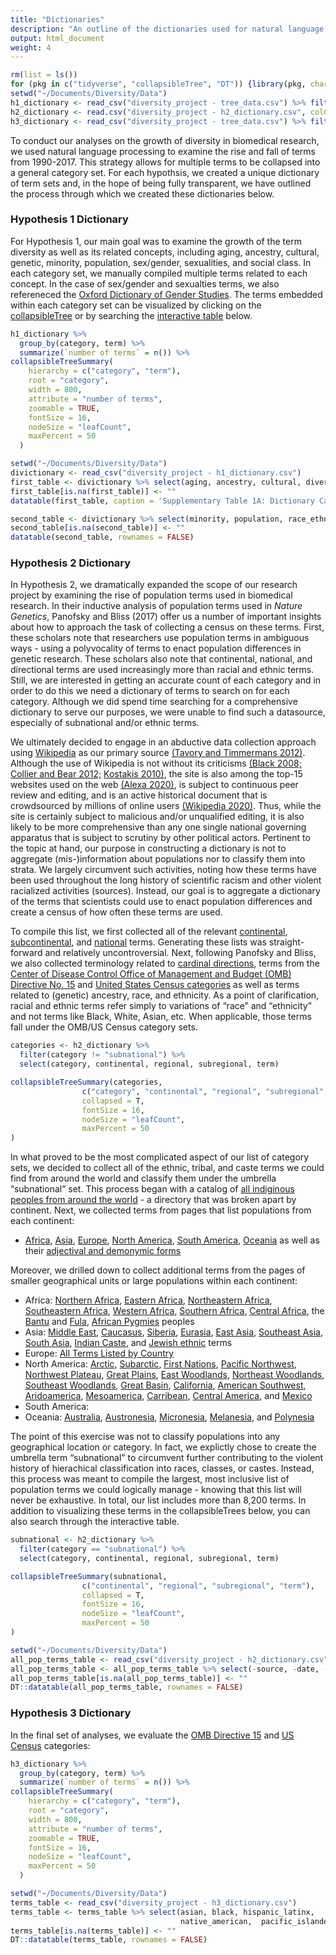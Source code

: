 ```yaml
---
title: "Dictionaries"
description: "An outline of the dictionaries used for natural language processing in this paper."
output: html_document
weight: 4
---
```


```r
rm(list = ls())
for (pkg in c("tidyverse", "collapsibleTree", "DT")) {library(pkg, character.only = TRUE)}
setwd("~/Documents/Diversity/Data")
h1_dictionary <- read_csv("diversity_project - tree_data.csv") %>% filter(hypothesis == "hypothesis1")
h2_dictionary <- read.csv("diversity_project - h2_dictionary.csv", colClasses=c("regional"="character")) 
h3_dictionary <- read_csv("diversity_project - tree_data.csv") %>% filter(hypothesis == "hypothesis3")
```

To conduct our analyses on the growth of diversity in biomedical research, we used natural language processing to examine the rise and fall of terms from 1990-2017. This strategy allows for multiple terms to be collapsed into a general category set. For each hypothsis, we created a unique dictionary of term sets and, in the hope of being fully transparent, we have outlined the process through which we created these dictionaries below. 

### Hypothesis 1 Dictionary

For Hypothesis 1, our main goal was to examine the growth of the term diversity as well as its related concepts, including aging, ancestry, cultural, genetic, minority, population, sex/gender, sexualities, and social class. In each category set, we manually compiled multiple terms related to each concept. In the case of sex/gender and sexualties terms, we also refereneced the [Oxford Dictionary of Gender Studies](https://www.oxfordreference.com/view/10.1093/acref/9780191834837.001.0001/acref-9780191834837?btog=chap&hide=true&pageSize=20&skipEditions=true&sort=titlesort&source=%2F10.1093%2Facref%2F9780191834837.001.0001%2Facref-9780191834837). The terms embedded within each category set can be visualized by clicking on the [collapsibleTree](https://adeelk93.github.io/collapsibleTree/) or by searching the [interactive table](https://rstudio.github.io/DT/) below. 

```r
h1_dictionary %>% 
  group_by(category, term) %>% 
  summarize(`number of terms` = n()) %>% 
collapsibleTreeSummary(
    hierarchy = c("category", "term"),
    root = "category",
    width = 800,
    attribute = "number of terms",
    zoomable = TRUE,
    fontSize = 16, 
    nodeSize = "leafCount",
    maxPercent = 50
  )
```
```r
setwd("~/Documents/Diversity/Data")
divictionary <- read_csv("diversity_project - h1_dictionary.csv") 
first_table <- divictionary %>% select(aging, ancestry, cultural, diversity, genetic)
first_table[is.na(first_table)] <- ""
datatable(first_table, caption = 'Supplementary Table 1A: Dictionary Categories for Hypothesis 1 Testing', rownames = FALSE)
```
```r
second_table <- divictionary %>% select(minority, population, race_ethnicity, sex_gender, sexuality)
second_table[is.na(second_table)] <- ""
datatable(second_table, rownames = FALSE)
```

### Hypothesis 2 Dictionary

In Hypothesis 2, we dramatically expanded the scope of our research project by examining the rise of population terms used in biomedical research. In their inductive analysis of population terms used in *Nature Genetics*, Panofsky and Bliss (2017) offer us a number of important insights about how to approach the task of collecting a census on these terms. First, these scholars note that researchers use population terms in ambiguous ways - using a polyvocality of terms to enact population differences in genetic research. These scholars also note that continental, national, and directional terms are used increasingly more than racial and ethnic terms. Still, we are interested in getting an accurate count of each category and in order to do this we need a dictionary of terms to search on for each category. Although we did spend time searching for a comprehensive dictionary to serve our purposes, we were unable to find such a datasource, especially of subnational and/or ethnic terms. 

We ultimately decided to engage in an abductive data collection approach using [Wikipedia](https://www.wikipedia.org/) as our primary source [(Tavory and Timmermans 2012)](https://journals.sagepub.com/doi/abs/10.1177/0735275112457914?casa_token=_jj65xe6UYoAAAAA:IHFFAMfdji00ZATLU824NOfKPlZRCQo59WlhF-pIHXwsluEyRTp6WYLB3O4E38tOrxgTOFn8qYghTw). Although the use of Wikipedia is not without its criticisms 
[(Black 2008;](https://www.emerald.com/insight/content/doi/10.1108/14684520810865994/full/html?casa_token=u1beY859p2wAAAAA:P36z4aoC-iRw-T6odh_xtUObCsNXjYmWU35SwDNAA783rUtKJgrgJ6H8irMh-VQBW0-iXamyutUIxYyluSKVSDdcCeXqH1qgYyI6RfWdXp_83pwVmsL9) [Collier and Bear 2012;](https://dl.acm.org/doi/pdf/10.1145/2145204.2145265?casa_token=SxOYBgDnrFgAAAAA:HYu4VgoXGxCjk2A3GJPU-YE3wRbRhI2bFzWdNm4ue7hTHcZu1vv_wdyorr5cAxOeO1dLT-eU9t7gVQ) [Kostakis 2010)](https://journals.uic.edu/ojs/index.php/fm/article/download/2613/2479), the site is also among the top-15 websites used on the web [(Alexa 2020)](https://www.alexa.com/topsites), is subject to continuous peer review and editing, and is an active historical document that is crowdsourced by millions of online users [(Wikipedia 2020)](https://www.wikipedia.org/). Thus, while the site is certainly subject to malicious and/or unqualified editing, it is also likely to be more comprehensive than any one single national governing apparatus that is subject to scrutiny by other political actors. Pertinent to the topic at hand, our purpose in constructing a dictionary is not to aggregate (mis-)information about populations nor to classify them into strata. We largely circumvent such activities, noting how these terms have been used throughout the long history of scientific racism and other violent racialized activities (sources). Instead, our goal is to aggregate a dictionary of the terms that scientists could use to enact population differences and create a census of how often these terms are used. 

To compile this list, we first collected all of the relevant [continental](https://en.wikipedia.org/wiki/List_of_adjectival_and_demonymic_forms_of_place_names), [subcontinental](https://en.wikipedia.org/wiki/List_of_adjectivals_and_demonyms_for_subcontinental_regions), and [national](https://en.wikipedia.org/wiki/List_of_sovereign_states) terms. Generating these lists was straight-forward and relatively uncontroversial. Next, following Panofsky and Bliss, we also collected terminology related to [cardinal directions](https://en.wikipedia.org/wiki/Cardinal_direction), terms from the [Center of Disease Control Office of Management and Budget (OMB) Directive No. 15](https://wonder.cdc.gov/wonder/help/populations/bridged-race/Directive15.html) and [United States Census categories](https://www.census.gov/topics/population/race/about.html) as well as terms related to (genetic) ancestry, race, and ethnicity. As a point of clarification, racial and ethnic terms refer simply to variations of "race" and "ethnicity" and not terms like Black, White, Asian, etc. When applicable, those terms fall under the OMB/US Census category sets. 

```r
categories <- h2_dictionary %>% 
  filter(category != "subnational") %>% 
  select(category, continental, regional, subregional, term)

collapsibleTreeSummary(categories, 
                c("category", "continental", "regional", "subregional", "term"), 
                collapsed = T,
                fontSize = 16, 
                nodeSize = "leafCount",
                maxPercent = 50
)
```

In what proved to be the most complicated aspect of our list of category sets, we decided to collect all of the ethnic, tribal, and caste terms we could find from around the world and classify them under the umbrella "subnational" set. This process began with a catalog of [all indiginous peoples from around the world](https://en.wikipedia.org/wiki/List_of_indigenous_peoples) - a directory that was broken apart by continent. Next, we collected terms from pages that list populations from each continent: 

* [Africa](https://en.wikipedia.org/wiki/List_of_ethnic_groups_of_Africa), [Asia](https://en.wikipedia.org/wiki/List_of_indigenous_peoples#Asia), [Europe](https://en.wikipedia.org/wiki/Ethnic_groups_in_Europe), [North America](https://en.wikipedia.org/wiki/Classification_of_indigenous_peoples_of_the_Americas), [South America](https://en.wikipedia.org/wiki/Indigenous_peoples_of_South_America), [Oceania](https://en.wikipedia.org/wiki/List_of_indigenous_peoples#Oceania) as well as their [adjectival and demonymic forms](https://en.wikipedia.org/wiki/List_of_adjectival_and_demonymic_forms_of_place_names)

Moreover, we drilled down to collect additional terms from the pages of smaller geographical units or large populations within each continent:

* Africa: [Northern Africa](https://en.wikipedia.org/wiki/Category:Indigenous_peoples_of_North_Africa), [Eastern Africa](https://en.wikipedia.org/wiki/Category:Indigenous_peoples_of_East_Africa), [Northeastern Africa](https://en.wikipedia.org/wiki/List_of_ethnic_groups_of_Africa#North_east_Africa), [Southeastern Africa](https://en.wikipedia.org/wiki/List_of_ethnic_groups_of_Africa#Southeast_Africa), [Western Africa](https://en.wikipedia.org/wiki/Category:Indigenous_peoples_of_West_Africa), [Southern Africa](https://en.wikipedia.org/wiki/Category:Indigenous_peoples_of_Southern_Africa), [Central Africa](https://en.wikipedia.org/wiki/Category:Indigenous_peoples_of_Central_Africa), the  [Bantu](https://en.wikipedia.org/wiki/Category:Bantu_peoples) and [Fula](https://en.wikipedia.org/wiki/Category:Fula_people), [African Pygmies](https://en.wikipedia.org/wiki/Category:African_Pygmies) peoples
* Asia: [Middle East](https://en.wikipedia.org/wiki/Ethnic_groups_in_the_Middle_East), [Caucasus](https://en.wikipedia.org/wiki/Demographics_of_Central_Asia#Ethnic_groups_in_Central_Asia), [Siberia](https://en.wikipedia.org/wiki/Indigenous_peoples_of_Siberia), [Eurasia](https://en.wikipedia.org/wiki/List_of_indigenous_peoples#Eurasia), [East Asia](https://en.wikipedia.org/wiki/East_Asian_people), [Southeast Asia](https://en.wikipedia.org/wiki/Ethnic_groups_of_Southeast_Asia), [South Asia](https://en.wikipedia.org/wiki/South_Asian_ethnic_groups), [Indian Caste](https://en.wikipedia.org/wiki/Caste_system_in_India), and [Jewish ethnic](https://en.wikipedia.org/wiki/Jewish_ethnic_divisions) terms 
* Europe: [All Terms Listed by Country](https://en.wikipedia.org/wiki/Ethnic_groups_in_Europe)
* North America: [Arctic](https://en.wikipedia.org/wiki/List_of_indigenous_peoples), [Subarctic](https://en.wikipedia.org/wiki/Indigenous_peoples_of_the_Subarctic), [First Nations](https://en.wikipedia.org/wiki/List_of_First_Nations_peoples), [Pacific Northwest](https://en.wikipedia.org/wiki/Indigenous_peoples_of_the_Pacific_Northwest_Coast), [Northwest Plateau](https://en.wikipedia.org/wiki/Indigenous_peoples_of_the_Northwest_Plateau), [Great Plains](https://en.wikipedia.org/wiki/Plains_Indians), [East Woodlands](https://en.wikipedia.org/wiki/Indigenous_peoples_of_the_Eastern_Woodlands), [Northeast Woodlands](https://en.wikipedia.org/wiki/Indigenous_peoples_of_the_Northeastern_Woodlands), [Southeast Woodlands](https://en.wikipedia.org/wiki/Indigenous_peoples_of_the_Southeastern_Woodlands), [Great Basin](https://en.wikipedia.org/wiki/Indigenous_peoples_of_the_Great_Basin), [California](https://en.wikipedia.org/wiki/Indigenous_peoples_of_California), [American Southwest](https://en.wikipedia.org/wiki/Indigenous_peoples_of_the_North_American_Southwest), [Aridoamerica](https://en.wikipedia.org/wiki/Aridoamerica), [Mesoamerica](https://en.wikipedia.org/wiki/Classification_of_indigenous_peoples_of_the_Americas), [Carribean](https://en.wikipedia.org/wiki/List_of_indigenous_peoples#Americas), [Central America](https://en.wikipedia.org/wiki/List_of_indigenous_peoples#Americas), and [Mexico](https://en.wikipedia.org/wiki/Indigenous_peoples_of_Mexico) 
* South America: 
* Oceania: [Australia](https://en.wikipedia.org/wiki/Aboriginal_Australians), [Austronesia](https://en.wikipedia.org/wiki/Austronesian_peoples), [Micronesia](https://en.wikipedia.org/wiki/Micronesia#Demographics), [Melanesia](https://en.wikipedia.org/wiki/List_of_indigenous_peoples#Oceania), and [Polynesia](https://en.wikipedia.org/wiki/Polynesians)

The point of this exercise was not to classify populations into any geographical location or category. In fact, we explictly chose to create the umbrella term "subnational" to circumvent further contributing to the violent history of hierachical classification into races, classes, or castes. Instead, this process was meant to compile the largest, most inclusive list of population terms we could logically manage - knowing that this list will never be exhaustive. In total, our list includes more than 8,200 terms. In addition to visualizing these terms in the collapsibleTrees below, you can also search through the interactive table.

```r
subnational <- h2_dictionary %>% 
  filter(category == "subnational") %>% 
  select(category, continental, regional, subregional, term)

collapsibleTreeSummary(subnational, 
                c("continental", "regional", "subregional", "term"), 
                collapsed = T,
                fontSize = 16, 
                nodeSize = "leafCount",
                maxPercent = 50
)
```

```r
setwd("~/Documents/Diversity/Data")
all_pop_terms_table <- read_csv("diversity_project - h2_dictionary.csv")
all_pop_terms_table <- all_pop_terms_table %>% select(-source, -date, -subregional)
all_pop_terms_table[is.na(all_pop_terms_table)] <- ""
DT::datatable(all_pop_terms_table, rownames = FALSE)
```

### Hypothesis 3 Dictionary

In the final set of analyses, we evaluate the [OMB Directive 15](https://wonder.cdc.gov/wonder/help/populations/bridged-race/Directive15.html) and [US Census](https://www.census.gov/topics/population/race/about.html) categories:

```r
h3_dictionary %>% 
  group_by(category, term) %>% 
  summarize(`number of terms` = n()) %>% 
collapsibleTreeSummary(
    hierarchy = c("category", "term"),
    root = "category",
    width = 800,
    attribute = "number of terms",
    zoomable = TRUE,
    fontSize = 16, 
    nodeSize = "leafCount",
    maxPercent = 50
  )
```

```r
setwd("~/Documents/Diversity/Data")
terms_table <- read_csv("diversity_project - h3_dictionary.csv") 
terms_table <- terms_table %>% select(asian, black, hispanic_latinx, 
                                      native_american,	pacific_islander,white)
terms_table[is.na(terms_table)] <- ""
DT::datatable(terms_table, rownames = FALSE)
```

